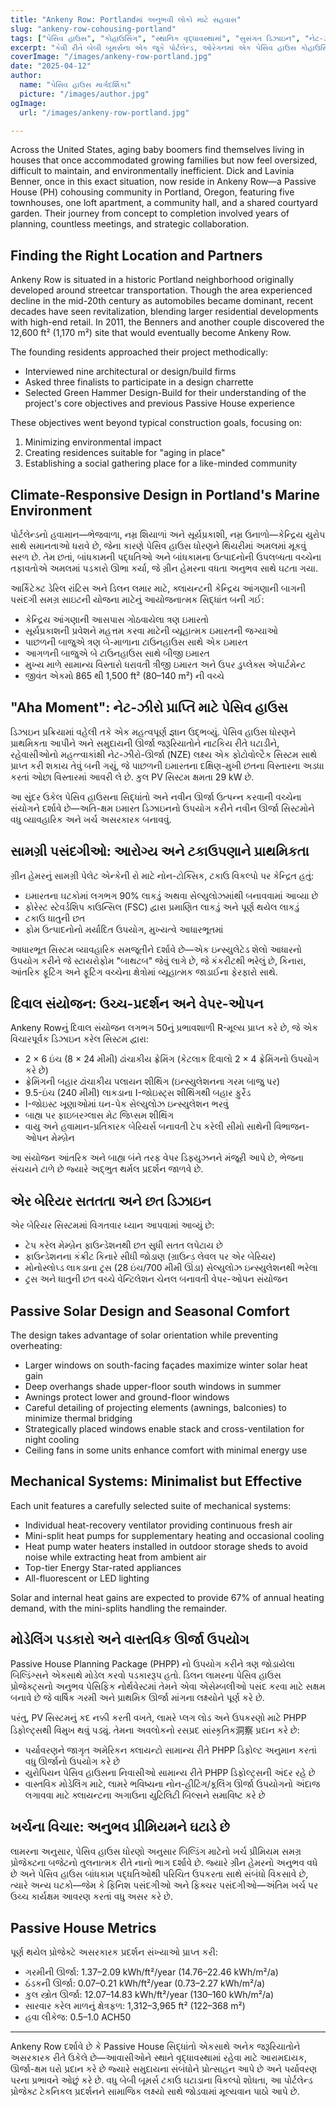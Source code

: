 ```yaml
---
title: "Ankeny Row: Portlandમાં અનુભવી લોકો માટે સહવાસ"
slug: "ankeny-row-cohousing-portland"
tags: ["પેસિવ હાઉસ", "કોહાઉસિંગ", "સ્થાનિક વૃદ્ધાવસ્થામાં", "સુસંગત ડિઝાઇન", "નેટ-ઝીરો ઊર્જા"]
excerpt: "કેવી રીતે બેબી બૂમર્સના એક જૂકે પોર્ટલેન્ડ, ઓરેગનમાં એક પેસિવ હાઉસ કોહાઉસિંગ સમુદાય બનાવ્યો, જે પર્યાવરણની ટકાઉપણાની સાથે જ સ્થળ પર વૃદ્ધાવસ્થાના સામાજિક જરૂરિયાતોને પણ ધ્યાનમાં રાખે છે."
coverImage: "/images/ankeny-row-portland.jpg"
date: "2025-04-12"
author:
  name: "પેસિવ હાઉસ માર્ગદર્શિકા"
  picture: "/images/author.jpg"
ogImage:
  url: "/images/ankeny-row-portland.jpg"

---
```

Across the United States, aging baby boomers find themselves living in houses that once accommodated growing families but now feel oversized, difficult to maintain, and environmentally inefficient. Dick and Lavinia Benner, once in this exact situation, now reside in Ankeny Row—a Passive House (PH) cohousing community in Portland, Oregon, featuring five townhouses, one loft apartment, a community hall, and a shared courtyard garden. Their journey from concept to completion involved years of planning, countless meetings, and strategic collaboration.

## Finding the Right Location and Partners

Ankeny Row is situated in a historic Portland neighborhood originally developed around streetcar transportation. Though the area experienced decline in the mid-20th century as automobiles became dominant, recent decades have seen revitalization, blending larger residential developments with high-end retail. In 2011, the Benners and another couple discovered the 12,600 ft² (1,170 m²) site that would eventually become Ankeny Row.

The founding residents approached their project methodically:

- Interviewed nine architectural or design/build firms
- Asked three finalists to participate in a design charrette
- Selected Green Hammer Design-Build for their understanding of the project's core objectives and previous Passive House experience

These objectives went beyond typical construction goals, focusing on:

1. Minimizing environmental impact
2. Creating residences suitable for "aging in place"
3. Establishing a social gathering place for a like-minded community
## Climate-Responsive Design in Portland's Marine Environment

પોર્ટલેન્ડનો હવામાન—ભેજવાળા, નમ્ર શિયાળાં અને સૂર્યપ્રકાશી, નમ્ર ઉનાળો—કેન્દ્રિય યુરોપ સાથે સમાનતાઓ ધરાવે છે, જેના કારણે પેસિવ હાઉસ ધોરણને થિયરીમાં અમલમાં મૂકવું સરળ છે. તેમ છતાં, બાંધકામની પદ્ધતિઓ અને બાંધકામના ઉત્પાદનોની ઉપલબ્ધતા વચ્ચેના તફાવતોએ અમલમાં પડકારો ઊભા કર્યા, જે ગ્રીન હેમરના વધતા અનુભવ સાથે ઘટતા ગયા.

આર્કિટેક્ટ ડેરિલ રાંટિસ અને ડિલન લમાર માટે, ક્લાયન્ટની કેન્દ્રિય આંગણાની બાગની પસંદગી સમગ્ર સાઇટની યોજના માટેનું આયોજનાત્મક સિદ્ધાંત બની ગઈ:

- કેન્દ્રિય આંગણાની આસપાસ ગોઠવાયેલા ત્રણ ઇમારતો
- સૂર્યપ્રકાશની પ્રવેશને મહત્તમ કરવા માટેની વ્યૂહાત્મક ઇમારતની જગ્યાઓ
- પાછળની બાજુએ ત્રણ બે-માળાના ટાઉનહાઉસ સાથે એક ઇમારત
- આગળની બાજુએ બે ટાઉનહાઉસ સાથે બીજી ઇમારત
- મુખ્ય માળે સામાન્ય વિસ્તારો ધરાવતી ત્રીજી ઇમારત અને ઉપર ડુપ્લેક્સ એપાર્ટમેન્ટ
- જીવંત એકમો 865 થી 1,500 ft² (80–140 m²) ની વચ્ચે
## "Aha Moment": નેટ-ઝીરો પ્રાપ્તિ માટે પેસિવ હાઉસ

ડિઝાઇન પ્રક્રિયામાં વહેલી તકે એક મહત્વપૂર્ણ જ્ઞાન ઉદ્ભવ્યું. પેસિવ હાઉસ ધોરણને પ્રાથમિકતા આપીને અને સમુદાયની ઊર્જા જરૂરિયાતોને નાટકિય રીતે ઘટાડીને, રહેવાસીઓનો મહત્ત્વાકાંક્ષી નેટ-ઝીરો-ઊર્જા (NZE) લક્ષ્ય એક ફોટોવોલ્ટૈક સિસ્ટમ સાથે પ્રાપ્ત કરી શકાય તેવું બની ગયું, જે પાછળની ઇમારતના દક્ષિણ-મુખી છતના વિસ્તારના અડધા કરતાં ઓછા વિસ્તારમાં આવરી લે છે. કુલ PV સિસ્ટમ ક્ષમતા 29 kW છે.

આ સુંદર ઉકેલ પેસિવ હાઉસના સિદ્ધાંતો અને નવીન ઊર્જા ઉત્પન્ન કરવાની વચ્ચેના સંયોગને દર્શાવે છે—અતિ-ક્ષમ ઇમારત ડિઝાઇનનો ઉપયોગ કરીને નવીન ઊર્જા સિસ્ટમોને વધુ વ્યાવહારિક અને ખર્ચ અસરકારક બનાવવું.

## સામગ્રી પસંદગીઓ: આરોગ્ય અને ટકાઉપણાને પ્રાથમિકતા

ગ્રીન હેમરનું સામગ્રી પેલેટ એન્કેની રો માટે નોન-ટોક્સિક, ટકાઉ વિકલ્પો પર કેન્દ્રિત હતું:

- ઇમારતના ઘટકોમાં લગભગ 90% લાકડું અથવા સેલ્યુલોઝમાંથી બનાવવામાં આવ્યા છે
- ફોરેસ્ટ સ્ટેવર્ડશિપ કાઉન્સિલ (FSC) દ્વારા પ્રમાણિત લાકડું અને પૂર્ણ થયેલ લાકડું
- ટકાઉ ધાતુની છત
- ફોમ ઉત્પાદનોનો મર્યાદિત ઉપયોગ, મુખ્યત્વે આધારભૂતમાં

આધારભૂત સિસ્ટમ વ્યાવહારિક સમજૂતીને દર્શાવે છે—એક ઇન્સ્યુલેટેડ શેલો આધારનો ઉપયોગ કરીને જે સ્ટાયરોફોમ "બાથટબ" જેવું લાગે છે, જે કંકરીટથી ભરેલું છે, કિનારા, આંતરિક ફૂટિંગ અને ફૂટિંગ વચ્ચેના ક્ષેત્રોમાં વ્યૂહાત્મક જાડાઈના ફેરફારો સાથે.
## દિવાલ સંયોજન: ઉચ્ચ-પ્રદર્શન અને વેપર-ઓપન

Ankeny Rowનું દિવાલ સંયોજન લગભગ 50નું પ્રભાવશાળી R-મૂલ્ય પ્રાપ્ત કરે છે, જે એક વિચારપૂર્વક ડિઝાઇન કરેલ સિસ્ટમ દ્વારા:

- 2 × 6 ઇંચ (8 × 24 મીમી) ઢાંચાકીય ફ્રેમિંગ (કેટલાક દિવાલો 2 × 4 ફ્રેમિંગનો ઉપયોગ કરે છે)
- ફ્રેમિંગની બહાર ઢાંચાકીય પલાયન શીથિંગ (ઇન્સ્યુલેશનના ગરમ બાજુ પર)
- 9.5-ઇંચ (240 મીમી) લાકડાના I-જોઇસ્ટ્સ શીથિંગથી બહાર ફુર્રેડ
- I-જોઇસ્ટ ખૂણાઓમાં ઘન-પેક સેલ્યુલોઝ ઇન્સ્યુલેશન ભરવું
- બાહ્ય પર ફાઇબરગ્લાસ મેટ જિપ્સમ શીથિંગ
- વાયુ અને હવામાન-પ્રતિકારક બેરિયર્સ બનાવતી ટેપ કરેલી સીમો સાથેની વિભાજન-ઓપન મેમ્બ્રેન

આ સંયોજન આંતરિક અને બાહ્ય બંને તરફ વેપર ડિફ્યુઝનને મંજૂરી આપે છે, ભેજના સંચયને ટાળે છે જ્યારે અદ્ભુત થર્મલ પ્રદર્શન જાળવે છે.

## એર બેરિયર સતતતા અને છત ડિઝાઇન

એર બેરિયર સિસ્ટમમાં વિગતવાર ધ્યાન આપવામાં આવ્યું છે:

- ટેપ કરેલ મેમ્બ્રેન ફાઉન્ડેશનથી છત સુધી સતત લપેટાય છે
- ફાઉન્ડેશનના કંક્રીટ કિનારે સીધી જોડાણ (ગ્રાઉન્ડ લેવલ પર એર બેરિયર)
- મોનોસ્લોપ્ડ લાકડાના ટ્રસ (28 ઇંચ/700 મીમી ઊંડા) સેલ્યુલોઝ ઇન્સ્યુલેશનથી ભરેલા
- ટ્રસ અને ધાતુની છત વચ્ચે વેન્ટિલેશન ચેનલ બનાવતી વેપર-ઓપન સંયોજન
## Passive Solar Design and Seasonal Comfort

The design takes advantage of solar orientation while preventing overheating:

- Larger windows on south-facing façades maximize winter solar heat gain
- Deep overhangs shade upper-floor south windows in summer
- Awnings protect lower and ground-floor windows
- Careful detailing of projecting elements (awnings, balconies) to minimize thermal bridging
- Strategically placed windows enable stack and cross-ventilation for night cooling
- Ceiling fans in some units enhance comfort with minimal energy use

## Mechanical Systems: Minimalist but Effective

Each unit features a carefully selected suite of mechanical systems:

- Individual heat-recovery ventilator providing continuous fresh air
- Mini-split heat pumps for supplementary heating and occasional cooling
- Heat pump water heaters installed in outdoor storage sheds to avoid noise while extracting heat from ambient air
- Top-tier Energy Star-rated appliances
- All-fluorescent or LED lighting

Solar and internal heat gains are expected to provide 67% of annual heating demand, with the mini-splits handling the remainder.
## મોડેલિંગ પડકારો અને વાસ્તવિક ઊર્જા ઉપયોગ

Passive House Planning Package (PHPP) નો ઉપયોગ કરીને ત્રણ જોડાયેલા બિલ્ડિંગ્સને એકસાથે મોડેલ કરવો પડકારરૂપ હતો. ડિલન લામરના પેસિવ હાઉસ પ્રોજેક્ટ્સનો અનુભવ પેસિફિક નોર્થવેસ્ટમાં તેમને એવા એસેમ્બલીઓ પસંદ કરવા માટે સક્ષમ બનાવે છે જે વાર્ષિક ગરમી અને પ્રાથમિક ઊર્જા માંગના લક્ષ્યોને પૂર્ણ કરે છે.

પરંતુ, PV સિસ્ટમનું કદ નક્કી કરતી વખતે, લામરે પ્લગ લોડ અને ઉપકરણો માટે PHPP ડિફોલ્ટ્સથી વિમુખ થવું પડ્યું. તેમના અવલોકનો રસપ્રદ સાંસ્કૃતિક洞察 પ્રદાન કરે છે:

- પર્યાવરણને જાગૃત અમેરિકન ક્લાયન્ટો સામાન્ય રીતે PHPP ડિફોલ્ટ અનુમાન કરતાં વધુ ઊર્જાનો ઉપયોગ કરે છે
- યુરોપિયન પેસિવ હાઉસના નિવાસીઓ સામાન્ય રીતે PHPP ડિફોલ્ટ્સની અંદર રહે છે
- વાસ્તવિક મોડેલિંગ માટે, લામરે ભવિષ્યના નોન-હીટિંગ/કૂલિંગ ઊર્જા ઉપયોગનો અંદાજ લગાવવા માટે ક્લાયન્ટના અગાઉના યુટિલિટી બિલ્સને સમાવિષ્ટ કરે છે

## ખર્ચના વિચાર: અનુભવ પ્રીમિયમને ઘટાડે છે

લામરના અનુસાર, પેસિવ હાઉસ ધોરણો અનુસાર બિલ્ડિંગ માટેનો ખર્ચ પ્રીમિયમ સમગ્ર પ્રોજેક્ટના બજેટનો તુલનાત્મક રીતે નાનો ભાગ દર્શાવે છે. જ્યારે ગ્રીન હેમરનો અનુભવ વધે છે અને પેસિવ હાઉસ બાંધકામ પદ્ધતિઓથી પરિચિત ઉપકરતા સાથે સંબંધો વિકસાવે છે, ત્યારે અન્ય ઘટકો—જેમ કે ફિનિશ પસંદગીઓ અને ફિક્ચર પસંદગીઓ—અંતિમ ખર્ચ પર ઉચ્ચ કાર્યક્ષમ આવરણ કરતાં વધુ અસર કરે છે.
## Passive House Metrics

પૂર્ણ થયેલ પ્રોજેક્ટે અસરકારક પ્રદર્શન સંખ્યાઓ પ્રાપ્ત કરી:

- ગરમીની ઊર્જા: 1.37–2.09 kWh/ft²/year (14.76–22.46 kWh/m²/a)
- ઠંડકની ઊર્જા: 0.07–0.21 kWh/ft²/year (0.73–2.27 kWh/m²/a)
- કુલ સ્ત્રોત ઊર્જા: 12.07–14.83 kWh/ft²/year (130–160 kWh/m²/a)
- સારવાર કરેલ માળનું ક્ષેત્રફળ: 1,312–3,965 ft² (122–368 m²)
- હવા લીકેજ: 0.5–1.0 ACH50

---

Ankeny Row દર્શાવે છે કે Passive House સિદ્ધાંતો એકસાથે અનેક જરૂરિયાતોને અસરકારક રીતે ઉકેલે છે—આવાસીઓને સ્થાને વૃદ્ધાવસ્થામાં રહેવા માટે આરામદાયક, ઊર્જા-ક્ષમ ઘરો પ્રદાન કરે છે જ્યારે સમુદાયના સંબંધોને પ્રોત્સાહન આપે છે અને પર્યાવરણ પરના પ્રભાવને ઓછું કરે છે. વધુ બેબી બૂમર્સ ટકાઉ ઘટાડાના વિકલ્પો શોધતા, આ પોર્ટલેન્ડ પ્રોજેક્ટ ટેકનિકલ પ્રદર્શનને સામાજિક લક્ષ્યો સાથે જોડવામાં મૂલ્યવાન પાઠો આપે છે.
